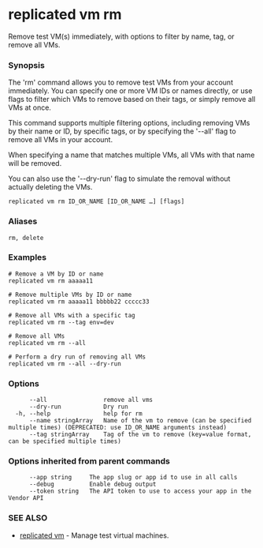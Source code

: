 # replicated vm rm

Remove test VM(s) immediately, with options to filter by name, tag, or remove all VMs.

### Synopsis

The 'rm' command allows you to remove test VMs from your account immediately. You can specify one or more VM IDs or names directly, or use flags to filter which VMs to remove based on their tags, or simply remove all VMs at once.

This command supports multiple filtering options, including removing VMs by their name or ID, by specific tags, or by specifying the '--all' flag to remove all VMs in your account.

When specifying a name that matches multiple VMs, all VMs with that name will be removed.

You can also use the '--dry-run' flag to simulate the removal without actually deleting the VMs.

```
replicated vm rm ID_OR_NAME [ID_OR_NAME …] [flags]
```

### Aliases

```
rm, delete
```

### Examples

```
# Remove a VM by ID or name
replicated vm rm aaaaa11

# Remove multiple VMs by ID or name
replicated vm rm aaaaa11 bbbbb22 ccccc33

# Remove all VMs with a specific tag
replicated vm rm --tag env=dev

# Remove all VMs
replicated vm rm --all

# Perform a dry run of removing all VMs
replicated vm rm --all --dry-run
```

### Options

```
      --all                remove all vms
      --dry-run            Dry run
  -h, --help               help for rm
      --name stringArray   Name of the vm to remove (can be specified multiple times) (DEPRECATED: use ID_OR_NAME arguments instead)
      --tag stringArray    Tag of the vm to remove (key=value format, can be specified multiple times)
```

### Options inherited from parent commands

```
      --app string     The app slug or app id to use in all calls
      --debug          Enable debug output
      --token string   The API token to use to access your app in the Vendor API
```

### SEE ALSO

* [replicated vm](replicated-cli-vm)	 - Manage test virtual machines.

